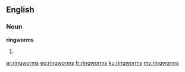==English==

===Noun===
'''ringworms'''

# {{plural of|ringworm}}

[[ar:ringworms]]
[[eo:ringworms]]
[[fr:ringworms]]
[[ku:ringworms]]
[[my:ringworms]]